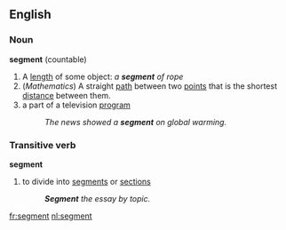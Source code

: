 ==English==
===Noun===
'''segment''' (countable)
#A [[length]] of some object: ''a '''segment''' of rope''
#(''Mathematics'') A straight [[path]] between two [[points]] that is the shortest [[distance]] between them.
#a part of a television [[program]]
#:''The news showed a '''segment''' on global warming.''

===Transitive verb===
'''segment'''
#to divide into [[segment]]s or [[section]]s
#:'''''Segment''' the essay by topic.''

[[fr:segment]]
[[nl:segment]]